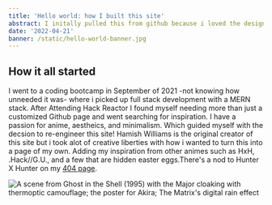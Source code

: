 ```yaml
---
title: 'Hello world: how I built this site'
abstract: I initally pulled this from github because i loved the design but have reformatted this to fit my taste which took alot of work!
date: '2022-04-21'
banner: /static/hello-world-banner.jpg
---
```


## How it all started

I went to a coding bootcamp in September of 2021 -not knowing how unneeded it was- where i picked up full stack development with a MERN stack. After Attending Hack Reactor I found myself needing more than just a customized Github page and went searching for inspiration. I have a passion for anime, aestheics, and minimalism. Which guided myself with the decsion to re-engineer this site! Hamish Williams is the original creator of this site but i took alot of creative liberties with how i wanted to turn this into a page of my own. Adding my inspiration from other animes such as HxH, .Hack//G.U., and a few that are hidden easter eggs.There's a nod to Hunter X Hunter on my [404 page](/404).

![A scene from Ghost in the Shell (1995) with the Major cloaking with thermoptic camouflage; the poster for Akira; The Matrix's digital rain effect](/static/inspiration.png)
